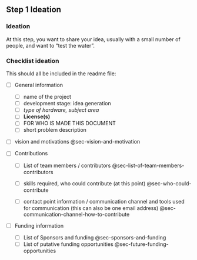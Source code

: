 ## Step 1 Ideation 

### Ideation

At this step, you want to share your idea, usually with a small number of people, and want to "test the water".

### Checklist ideation

This should all be included in the readme file:

-   [ ] General information

    -   [ ] name of the project
    -   [ ] development stage: idea generation
    -   [ ] *type of hardware, subject area*
    -   [ ] **License(s)**
    -   [ ] FOR WHO IS MADE THIS DOCUMENT
    -   [ ] short problem description

-   [ ] vision and motivations @sec-vision-and-motivation

-   [ ] Contributions

    -   [ ] List of team members / contributors @sec-list-of-team-members-contributors

    -   [ ] skills required, who could contribute (at this point) @sec-who-could-contribute

    -   [ ] contact point information / communication channel and tools used for communication (this can also be one email address) @sec-communication-channel-how-to-contribute

-   [ ] Funding information

    -   [ ] List of Sponsors and funding @sec-sponsors-and-funding
    -   [ ] List of putative funding opportunities @sec-future-funding-opportunities
